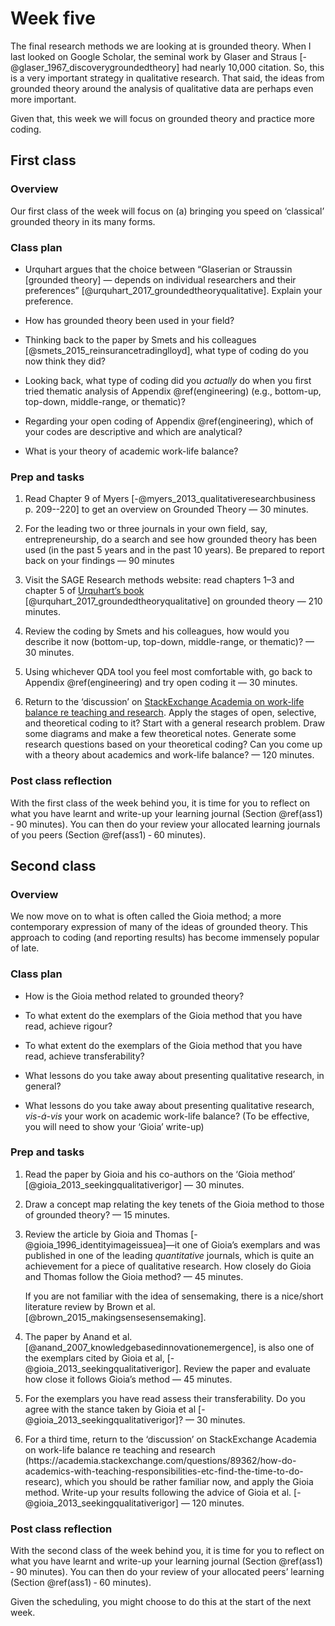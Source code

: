 # Week five {#w5-details}

The final research methods we are looking at is grounded theory. When
I last looked on Google Scholar, the seminal work by Glaser and Straus
[-@glaser_1967_discoverygroundedtheory] had nearly 10,000 citation.
So, this is a very important strategy in qualitative research. That
said, the ideas from grounded theory around the analysis of
qualitative data are perhaps even more important.

Given that, this week we will focus on grounded theory and
practice more coding.

## First class {-}

### Overview {-}

Our first class of the week will focus on (a) bringing you speed on
'classical' grounded theory in its many forms.

### Class plan {-}

* Urquhart argues that the choice between "Glaserian or Straussin
  [grounded theory] --- depends on individual researchers and their
  preferences" [@urquhart_2017_groundedtheoryqualitative]. Explain
  your preference.
  
* How has grounded theory been used in your field?

* Thinking back to the paper by Smets and his colleagues
  [@smets_2015_reinsurancetradinglloyd], what type of coding do you
  now think they did?

* Looking back, what type of coding did you _actually_ do when you first
  tried thematic analysis of Appendix \@ref(engineering) (e.g.,
  bottom-up, top-down, middle-range, or thematic)?

* Regarding your open coding of Appendix \@ref(engineering), which of your
  codes are descriptive and which are analytical? 

* What is your theory of academic work-life balance?

### Prep and tasks {-}

1. Read Chapter 9 of Myers [-@myers_2013_qualitativeresearchbusiness
  p. 209--220] to get an overview on Grounded Theory --- 30
  minutes.

2. For the leading two or three journals in your own field, say,
   entrepreneurship, do a search and see how grounded theory has been
   used (in the past 5 years and in the past 10 years). Be prepared to
   report back on your findings --- 90 minutes

3. Visit the SAGE Research methods website: read chapters 1--3 and
   chapter 5 of [Urquhart's
   book](http://methods.sagepub.com/book/grounded-theory-for-qualitative-research) [@urquhart_2017_groundedtheoryqualitative] on
   grounded theory --- 210 minutes.
   
   
4. Review the coding by Smets and his colleagues, how would you
   describe it now (bottom-up, top-down, middle-range, or thematic)?
   --- 30 minutes.

5. Using whichever QDA tool you feel most comfortable with, go back to
   Appendix \@ref(engineering) and try open coding it --- 30
   minutes.

6. Return to the 'discussion'
   on
   [StackExchange Academia on work-life balance re teaching and research](https://academia.stackexchange.com/questions/89362/how-do-academics-with-teaching-responsibilities-etc-find-the-time-to-do-resear).
   Apply the stages of open, selective, and theoretical coding to it?
   Start with a general research problem. Draw some diagrams and make
   a few theoretical notes. Generate some research questions based on
   your theoretical coding? Can you come up with a theory about
   academics and work-life balance? --- 120 minutes.

### Post class reflection

With the first class of the week behind you, it is time for you to
reflect on what you have learnt and write-up your learning journal
(Section \@ref(ass1) &dash; 90 minutes). You can then do your review
your allocated learning journals of you peers (Section \@ref(ass1)
&dash; 60 minutes).


## Second class {-}

### Overview {-}

We now move on to what is often called the Gioia method; a more
contemporary expression of many of the ideas of grounded theory. This
approach to coding (and reporting results) has become immensely popular
of late.

### Class plan {-}

* How is the Gioia method related to grounded theory?

* To what extent do the exemplars of the Gioia method that you have
  read, achieve rigour?
  
* To what extent do the exemplars of the Gioia method that you have
  read, achieve transferability?

* What lessons do you take away about presenting qualitative research, in general?

* What lessons do you take away about presenting qualitative research,
  _vis-á-vis_ your work on academic work-life balance? (To be
  effective, you will need to show your 'Gioia' write-up)



### Prep and tasks {-}

1. Read the paper by Gioia and his co-authors on the 'Gioia method'
   [@gioia_2013_seekingqualitativerigor] --- 30 minutes.

2. Draw a concept map relating the key tenets of the Gioia method to
   those of grounded theory? --- 15 minutes.
   
3. Review the article by Gioia and Thomas
   [-@gioia_1996_identityimageissuea]---it one of Gioia's exemplars
   and was published in one of the leading _quantitative_ journals,
   which is quite an achievement for a piece of qualitative research.
   How closely do Gioia and Thomas follow the Gioia method? --- 45
   minutes. 
   
   If you are not familiar with the idea of sensemaking, there is a
   nice/short literature review by Brown et al.
   [@brown_2015_makingsensesensemaking].
   
3. The paper by Anand et al.
   [@anand_2007_knowledgebasedinnovationemergence], is also one of the
   exemplars cited by Gioia et al,
   [-@gioia_2013_seekingqualitativerigor]. Review the paper and
   evaluate how close it follows Gioia's method --- 45 minutes.
   
4. For the exemplars you have read assess their transferability. Do
   you agree with the stance taken by Gioia et al
   [-@gioia_2013_seekingqualitativerigor]? --- 30 minutes.

   
4. For a third time, return to the 'discussion' on StackExchange
   Academia on work-life balance re teaching and research
   (https://academia.stackexchange.com/questions/89362/how-do-academics-with-teaching-responsibilities-etc-find-the-time-to-do-researc),
   which you should be rather familiar now, and apply the Gioia
   method. Write-up your results following the advice of Gioia et al.
   [-@gioia_2013_seekingqualitativerigor] --- 120 minutes.
   

### Post class reflection {-}

With the second class of the week behind you, it is time for you to
reflect on what you have learnt and write-up your learning journal
(Section \@ref(ass1) &dash; 90 minutes). You can then do your review
of your allocated peers' learning (Section \@ref(ass1) &dash; 60
minutes).

Given the scheduling, you might choose to do this at the start of the
next week.
